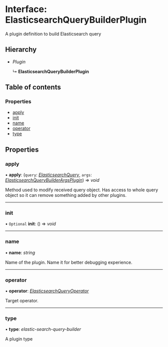 # Interface: ElasticsearchQueryBuilderPlugin

A plugin definition to build Elasticsearch query

## Hierarchy

* *Plugin*

  ↳ **ElasticsearchQueryBuilderPlugin**

## Table of contents

### Properties

- [apply](elasticsearchquerybuilderplugin.mdx#apply)
- [init](elasticsearchquerybuilderplugin.mdx#init)
- [name](elasticsearchquerybuilderplugin.mdx#name)
- [operator](elasticsearchquerybuilderplugin.mdx#operator)
- [type](elasticsearchquerybuilderplugin.mdx#type)

## Properties

### apply

• **apply**: (`query`: [*ElasticsearchQuery*](elasticsearchquery.mdx), `args`: [*ElasticsearchQueryBuilderArgsPlugin*](elasticsearchquerybuilderargsplugin.mdx)) => *void*

Method used to modify received query object.
Has access to whole query object so it can remove something added by other plugins.

___

### init

• `Optional` **init**: () => *void*

___

### name

• **name**: *string*

Name of the plugin. Name it for better debugging experience.

___

### operator

• **operator**: [*ElasticsearchQueryOperator*](../types/elasticsearchqueryoperator.mdx)

Target operator.

___

### type

• **type**: *elastic-search-query-builder*

A plugin type
